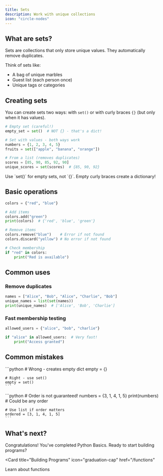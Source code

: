 ```yaml
---
title: Sets
description: Work with unique collections
icon: "circle-nodes"
---
```


## What are sets?

Sets are collections that only store unique values. They automatically remove duplicates.

Think of sets like:
- A bag of unique marbles
- Guest list (each person once)
- Unique tags or categories

## Creating sets

You can create sets two ways: with `set()` or with curly braces `{}` (but only when it has values).

```python
# Empty set (careful!)
empty_set = set()  # NOT {} - that's a dict!

# Set with values - both ways work
numbers = {1, 2, 3, 4, 5}
fruits = set(["apple", "banana", "orange"])

# From a list (removes duplicates)
scores = [85, 90, 85, 92, 90]
unique_scores = set(scores)  # {85, 90, 92}
```

<Warning>
  Use `set()` for empty sets, not `{}`. Empty curly braces create a dictionary!
</Warning>

## Basic operations

```python
colors = {"red", "blue"}

# Add items
colors.add("green")
print(colors)  # {'red', 'blue', 'green'}

# Remove items
colors.remove("blue")    # Error if not found
colors.discard("yellow") # No error if not found

# Check membership
if "red" in colors:
    print("Red is available")
```

## Common uses

### Remove duplicates
```python
names = ["Alice", "Bob", "Alice", "Charlie", "Bob"]
unique_names = list(set(names))
print(unique_names)  # ['Alice', 'Bob', 'Charlie']
```

### Fast membership testing
```python
allowed_users = {"alice", "bob", "charlie"}

if "alice" in allowed_users:  # Very fast!
    print("Access granted")
```

## Common mistakes

<AccordionGroup>
  <Accordion title="Empty set syntax">
    ```python
    # Wrong - creates empty dict
    empty = {}
    
    # Right - use set()
    empty = set()
    ```
  </Accordion>

  <Accordion title="Sets are unordered">
    ```python
    # Order is not guaranteed!
    numbers = {3, 1, 4, 1, 5}
    print(numbers)  # Could be any order
    
    # Use list if order matters
    ordered = [3, 1, 4, 1, 5]
    ```
  </Accordion>
</AccordionGroup>

## What's next?

Congratulations! You've completed Python Basics. Ready to start building programs?

<Card
  title="Building Programs"
  icon="graduation-cap"
  href="/functions"
>
  Learn about functions
</Card>